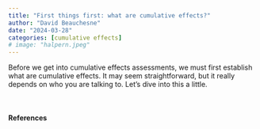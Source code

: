 ```yaml
---
title: "First things first: what are cumulative effects?"
author: "David Beauchesne"
date: "2024-03-28"
categories: [cumulative effects]
# image: "halpern.jpeg"
---
```


Before we get into cumulative effects assessments, we must first establish what are cumulative effects. It may seem straightforward, but it really depends on who you are talking to. Let's dive into this a little. 



<br> 

#### References

::: {#refs-main}
:::